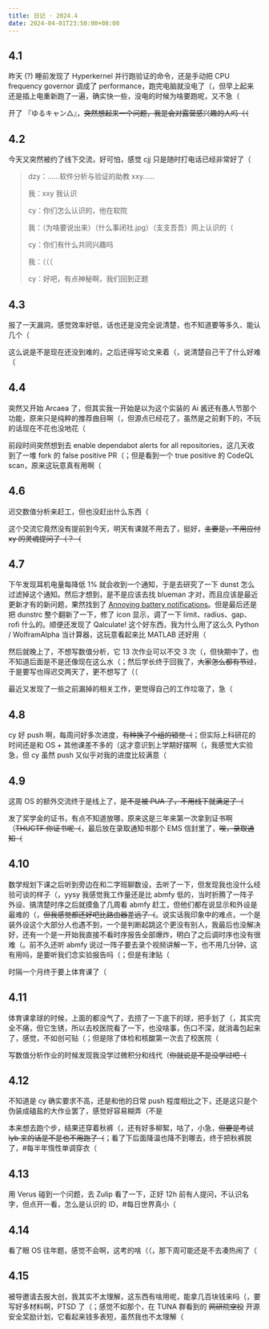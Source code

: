 ```yaml
---
title: 日记 · 2024.4
date: 2024-04-01T23:50:00+08:00
---
```


## 4.1

昨天 (?) 睡前发现了 Hyperkernel 并行跑验证的命令，还是手动把 CPU frequency governor 调成了 performance，跑完电脑就没电了（，但早上起来还是插上电重新跑了一遍，确实快一些，没电的时候为啥要跑呢，又不急（

开了 <span lang="ja">『ゆるキャン△』</span>，~~突然想起来一个问题，我是会对露营感兴趣的人吗（（~~

## 4.2

今天又突然被约了线下交流，好可怕，感觉 cjj 只是随时打电话已经非常好了（

>   dzy：……软件分析与验证的助教 xxy……
>
>   我：xxy 我认识
>
>   cy：你们怎么认识的，他在软院
>
>   我：（为啥要说出来）（什么事闭社.jpg）（支支吾吾）网上认识的（
>
>   cy：你们有什么共同兴趣吗
>
>   我：（（（
>
>   cy：好吧，有点神秘啊，我们回到正题

## 4.3

报了一天漏洞，感觉效率好低，话也还是没完全说清楚，也不知道要等多久、能认几个（

这么说是不是现在还没到难的，之后还得写论文来着（，说清楚自己干了什么好难（

## 4.4

突然又开始 Arcaea 了，但其实我一开始是以为这个实装的 Ai 酱还有愚人节那个功能，原来只是纯粹的推荐曲目啊（，但源点已经花了，虽然是之前剩下的，不玩的话现在不花也没地花（

前段时间突然想到去 enable dependabot alerts for all repositories，这几天收到了一堆 fork 的 false positive PR（；但是看到一个 true positive 的 CodeQL scan，原来这玩意真有用啊（

## 4.6

迟交数值分析来赶工，但也没赶出什么东西（

这个交流它竟然没有提前到今天，明天有课就不用去了，挺好，~~主要是，不用应付 xy 的灵魂提问了（？（~~

## 4.7

下午发现耳机电量每降低 1% 就会收到一个通知，于是去研究了一下 dunst 怎么过滤掉这个通知。然后才想到，是不是应该去找 blueman 才对，而且应该是最近更新才有的新问题，果然找到了 [Annoying battery notifications](https://github.com/blueman-project/blueman/issues/2317)。但是最后还是把 dunstrc 整个翻新了一下，修了 icon 显示，调了一下 limit、radius、gap、rofi 什么的。顺便还发现了 Qalculate! 这个好东西，我为什么用了这么久 Python / WolframAlpha 当计算器，这玩意看起来比 MATLAB 还好用（

然后就晚上了，不想写数值分析，它 13 次作业可以不交 3 次（，但快期中了，也不知道后面是不是还像现在这么水（；然后学长终于回我了，~~大家怎么都有节过~~，于是要写也得迟交两天了，更不想写了（（

最近又发现了一些之前漏掉的相关工作，更觉得自己的工作垃圾了，急（

## 4.8

cy 好 push 啊，每周问好多次进度，~~有种换了个组的错觉（~~；但实际上科研花的时间还是和 OS + 其他课差不多的（这才意识到上学期好摆啊（，我感觉大实验急，但 cy 虽然 push 又似乎对我的进度比较满意（

## 4.9

这周 OS 的额外交流终于是线上了，~~是不是被 PUA 了，不用线下就满足了（~~

发了奖学金的证书，有点不知道放哪，原来这是三年来第一次拿到证书啊（~~THUCTF 你证书呢（~~，最后放在录取通知书那个 EMS 信封里了，~~唉，录取通知（~~

## 4.10

数学规划下课之后听到旁边在和二字班聊数设，去听了一下，但发现我也没什么经验可谈的样子（，yysy 我感觉我工作量还是比 abmfy 低的，当时折腾了一阵子外设、搞清楚时序之后就摸鱼了几周看 abmfy 赶工，但他们都在说显示和外设是最难的（，~~但我感觉都还好吧比路由器差远了（~~。说实话我印象中的难点，一个是装外设这个大部分人也遇不到，一个是判断起跳这个更没有别人，我最后也没解决好，还有一个是一开始我直接不看时序报告全部爆炸，明白了之后调时序也没有很难（。前不久还听 abmfy 说过一阵子要去录个视频讲解一下，也不用几分钟，这有用吗，是要听我们念实验报告吗（；但是有津贴（

时隔一个月终于要上体育课了（

## 4.11

体育课拿球的时候，上面的都没气了，去捞了一下底下的球，把手划了（，其实完全不痛，但它生锈，所以去校医院看了一下，也没啥事，伤口不深，就消毒包起来了，感觉，不如创可贴（；但是除了体检和核酸第一次去了校医院（

写数值分析作业的时候发现我没学过微积分和线代（~~你就说是不是没学过吧（~~

## 4.12

不知道是 cy 确实要求不高，还是和他的日常 push 程度相比之下，还是这只是个伪装成磕盐的大作业罢了，感觉好容易糊弄（不是

本来想去跑个步，结果还穿着秋裤（，还有好多柳絮，咕了，小急，~~但要是考试 lyb 来的话是不是也不用跑了（~~；看了下后面降温也降不到哪去，终于把秋裤脱了，#每半年惰性单调穿衣（

## 4.13

用 Verus 碰到一个问题，去 Zulip 看了一下，正好 12h 前有人提问，不认识名字，但点开一看，怎么是认识的 ID，#每日世界真小（

## 4.14

看了眼 OS 往年题，感觉不会啊，这考的啥（（，那下周可能还是不去凑热闹了（

## 4.15

被导邀请去报大创，我其实不太理解，这东西有啥用呢，能拿几百块钱来吗（，要写好多材料啊，PTSD 了（；感觉不如那个，在 TUNA 群看到的 ~~网研院空投~~ 开源安全奖励计划，它看起来钱多表短，虽然我也不太理解（
